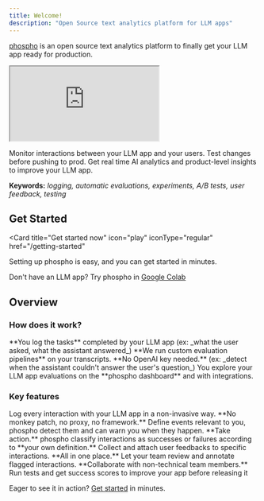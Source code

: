 ```yaml
---
title: Welcome!
description: "Open Source text analytics platform for LLM apps"
---
```


[phospho](https://phospho.ai/) is an open source text analytics platform to finally get your LLM app ready for production.

<iframe
  className="w-full aspect-video"
  src="https://www.youtube.com/embed/yQrRULUEiYM?si=Er2dCugPMIh-4Tig"
></iframe>

Monitor interactions between your LLM app and your users. Test changes before pushing to prod. Get real time AI analytics and product-level insights to improve your LLM app.

**Keywords:** _logging, automatic evaluations, experiments, A/B tests, user feedback, testing_

## Get Started

<Card
  title="Get started now"
  icon="play"
  iconType="regular"
  href="/getting-started"
>
  Setting up phospho is easy, and you can get started in minutes.
</Card>

Don't have an LLM app? Try phospho in [Google Colab](https://colab.research.google.com/drive/1Wv9KHffpfHlQCxK1VGvP_ofnMiOGK83Q)

## Overview

### How does it work?

<Steps>
  <Step title="Log">
    **You log the tasks** completed by your LLM app (ex: _what the user asked, what the assistant answered_)
  </Step>
  <Step title="Analyze">
    **We run custom evaluation pipelines** on your transcripts. **No OpenAI key needed.** (ex:
    _detect when the assistant couldn't answer the user's question_)
  </Step>
  <Step title="Explore">
    You explore your LLM app evaluations on the **phospho dashboard** and with integrations.
  </Step>
</Steps>

### Key features

<CardGroup>
  <Card title="Logging" href="/getting-started">
    Log every interaction with your LLM app in a non-invasive way. 
    **No monkey patch, no proxy, no framework.**
  </Card>
  <Card title="Automatic event detection" href="/guides/events">
    Define events relevant to you, phospho detect them and can warn you
    when they happen. **Take action.**
  </Card>
  <Card title="Automatic Evaluation" href="/guides/evaluation">
    phospho classify interactions as successes or failures according to
    **your own definition.** 
  </Card>
  <Card title="User Feedback" href="/guides/user-feedback">
    Collect and attach user feedbacks to specific interactions. **All in one place.**
  </Card>
  <Card title="Review and Label" href="/guides/evaluation">
    Let your team review and annotate flagged interactions. **Collaborate with non-technical team members.**
  </Card>
  <Card title="Offline Testing" href="/guides/testing">
    Run tests and get success scores to improve your app before releasing it
  </Card>
</CardGroup>

Eager to see it in action? [Get started](/getting-started) in minutes.
